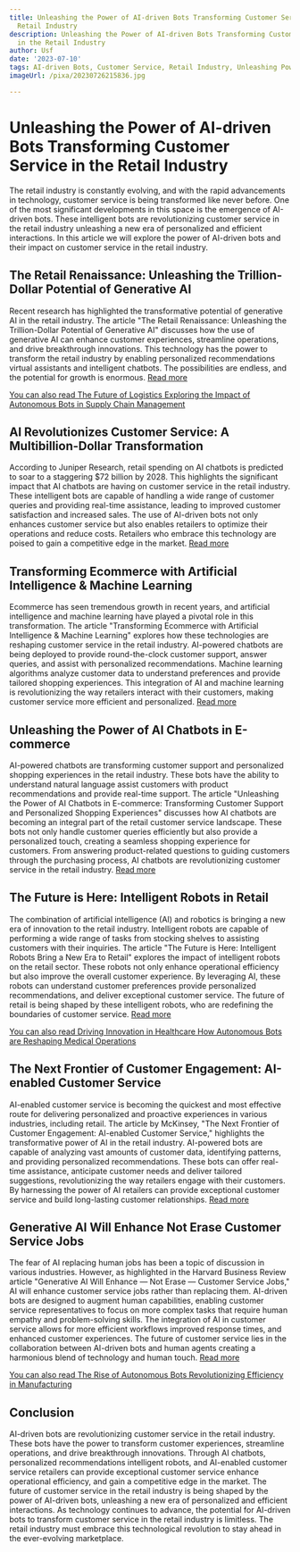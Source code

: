```yaml
---
title: Unleashing the Power of AI-driven Bots Transforming Customer Service in the
  Retail Industry
description: Unleashing the Power of AI-driven Bots Transforming Customer Service
  in the Retail Industry
author: Usf
date: '2023-07-10'
tags: AI-driven Bots, Customer Service, Retail Industry, Unleashing Power, Transformation
imageUrl: /pixa/20230726215836.jpg

---
```

# Unleashing the Power of AI-driven Bots Transforming Customer Service in the Retail Industry

The retail industry is constantly  evolving, and with the rapid advancements  in  technology, customer service is being transformed like never before. One of the most significant developments in this space is the  emergence of  AI-driven bots.  These intelligent bots are revolutionizing  customer service in the retail industry unleashing a new era of personalized and efficient interactions. In  this article we will  explore the power  of AI-driven bots and their impact on customer service in the retail industry.

## The Retail Renaissance: Unleashing  the Trillion-Dollar Potential of  Generative AI

Recent research  has highlighted the  transformative potential of generative AI  in the retail industry. The article "The Retail Renaissance: Unleashing the  Trillion-Dollar  Potential of Generative AI" discusses how the use of generative AI can enhance customer experiences, streamline operations, and drive breakthrough innovations. This technology has the power  to transform the retail industry by enabling  personalized recommendations virtual assistants and intelligent chatbots. The possibilities are  endless, and  the potential for growth is enormous.  [Read more](https://cdotimes.com/2023/07/14/the-retail-renaissance-unleashing-the-trillion-dollar-potential-of-generative-ai/)

[You can also read The Future of Logistics  Exploring the Impact of Autonomous Bots in Supply Chain Management](The%20Future%20of%20Logistics%20Exploring%20the%20Impact%20of%20Autonomous%20Bots%20in%20Supply%20Chain%20Management)


## AI Revolutionizes Customer Service: A Multibillion-Dollar Transformation

According to Juniper Research, retail spending on AI chatbots is  predicted to soar to a staggering $72 billion by 2028. This highlights the significant impact that AI chatbots are having on customer service in the retail industry. These intelligent bots  are capable of handling  a wide range  of customer queries and providing real-time assistance, leading to improved customer satisfaction and increased sales. The use of AI-driven bots not  only enhances customer service but also enables retailers  to optimize  their operations  and reduce costs. Retailers  who embrace this technology are  poised to gain a competitive edge in the market. [Read more](https://techwireasia.com/2023/06/ai-customer-service-revolution-in-retail/)

## Transforming Ecommerce with Artificial Intelligence & Machine Learning

Ecommerce has seen tremendous growth in recent years, and artificial  intelligence and machine learning have played a pivotal role in this transformation. The article "Transforming Ecommerce with Artificial Intelligence &  Machine Learning" explores how these technologies are reshaping customer service in the  retail industry. AI-powered chatbots are being deployed  to provide round-the-clock  customer support, answer queries, and assist with personalized recommendations. Machine  learning algorithms analyze customer data to understand preferences and provide tailored  shopping experiences. This integration of AI and machine learning is revolutionizing the  way retailers interact  with their customers, making customer service more efficient and personalized. [Read more](https://www.cmswire.com/ecommerce/transforming-ecommerce-with-artificial-intelligence-machine-learning/)

## Unleashing the Power of AI Chatbots in E-commerce

AI-powered chatbots are transforming customer support and personalized  shopping  experiences  in the retail industry. These bots have the ability  to understand natural language assist customers with product  recommendations and provide real-time support. The  article "Unleashing the Power of AI  Chatbots in E-commerce: Transforming Customer Support and Personalized Shopping  Experiences" discusses how AI chatbots are becoming an integral part of the retail customer service landscape. These bots  not only handle customer queries  efficiently but also provide a personalized touch, creating a seamless shopping experience for customers. From answering  product-related questions to  guiding customers through the purchasing process, AI  chatbots are revolutionizing customer service in the retail  industry. [Read more](https://www.linkedin.com/pulse/unleashing-power-ai-chatbots-e-commerce-transforming)

## The Future is Here: Intelligent Robots in Retail

The combination of artificial intelligence (AI) and robotics is bringing a new era of innovation to the retail industry. Intelligent robots are capable of performing a wide range of tasks from stocking shelves to assisting customers with their inquiries. The article "The Future is Here: Intelligent Robots Bring a New Era to Retail" explores the impact of intelligent robots on the retail sector. These  robots  not only enhance operational efficiency but also improve the overall customer experience. By leveraging AI, these robots can understand customer  preferences provide  personalized recommendations, and deliver exceptional customer  service. The future of  retail is being shaped by these intelligent robots, who are redefining the boundaries of customer service.  [Read more](https://aiforgood.itu.int/the-future-is-here-intelligent-robots-bring-a-new-era-to-retail/)

[You can also read Driving Innovation in Healthcare How Autonomous Bots  are Reshaping Medical Operations](Driving%20Innovation%20in%20Healthcare%20How%20Autonomous%20Bots%20are%20Reshaping%20Medical%20Operations)


## The Next  Frontier of Customer Engagement: AI-enabled  Customer Service

AI-enabled customer service is becoming the quickest and most effective route for delivering personalized and proactive experiences  in various industries, including retail. The  article by McKinsey, "The Next Frontier of Customer Engagement: AI-enabled Customer Service," highlights the transformative power of AI in the retail industry. AI-powered bots  are capable of analyzing vast amounts of customer data,  identifying patterns, and providing personalized recommendations. These bots can offer real-time assistance,  anticipate customer needs and deliver tailored suggestions, revolutionizing the way retailers engage with their customers. By harnessing the power  of AI retailers can provide exceptional customer service and build long-lasting customer relationships. [Read more](https://www.mckinsey.com/capabilities/operations/our-insights/the-next-frontier-of-customer-engagement-ai-enabled-customer-service)

## Generative AI Will Enhance Not Erase Customer Service Jobs

The fear of AI replacing  human jobs has been a topic of discussion in various industries. However, as highlighted in the Harvard Business Review article  "Generative AI Will Enhance —  Not Erase — Customer Service Jobs," AI will enhance customer service  jobs rather than  replacing them. AI-driven bots  are  designed to  augment human capabilities, enabling  customer service representatives to focus on more complex tasks that require human empathy and problem-solving skills. The integration of AI in customer  service  allows for more efficient workflows improved  response times, and  enhanced customer experiences.  The future of customer service lies in the collaboration between AI-driven bots and human  agents creating  a harmonious blend of technology and human touch. [Read more](https://hbr.org/2023/03/generative-ai-will-enhance-not-erase-customer-service-jobs)

[You can also read The Rise  of Autonomous  Bots Revolutionizing  Efficiency in Manufacturing](The%20Rise%20of%20Autonomous%20Bots%20Revolutionizing%20Efficiency%20in%20Manufacturing)


## Conclusion

AI-driven bots are revolutionizing customer service  in the  retail industry. These bots have the power to transform customer experiences, streamline operations, and drive breakthrough innovations.  Through AI  chatbots, personalized recommendations intelligent robots, and AI-enabled customer service retailers can provide exceptional customer service enhance operational efficiency, and  gain a competitive  edge in the market. The future of customer service in the retail industry is  being shaped by  the power of AI-driven bots, unleashing a new  era of personalized  and efficient interactions. As technology continues to advance, the potential for AI-driven bots to transform customer service in the retail industry is limitless. The retail industry must embrace this technological revolution to stay ahead in the ever-evolving marketplace.